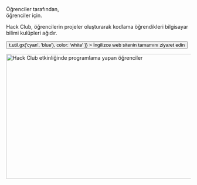 
<Container variant="copy">

<Heading as="h1">
  Öğrenciler tarafından, <br />
  öğrenciler için.
</Heading>

Hack Club, öğrencilerin projeler oluşturarak kodlama öğrendikleri bilgisayar bilimi kulüpleri ağıdır.

<p>
  <Button
    as="a"
    href="https://hackclub.com/?ref=tr"
    variant="ctaLg"
    sx={{
      backgroundImage: t => t.util.gx('cyan', 'blue'),
      color: 'white'
    }}
  >
    İngilizce web sitenin tamamını ziyaret edin
  </Button>
</p>

<img
  alt="Hack Club etkinliğinde programlama yapan öğrenciler"
  src="https://cloud-mbj8axfqr-hack-club-bot.vercel.app/0hackpenn_1.jpg"
  width="512"
  height="341"
/>

</Container>
